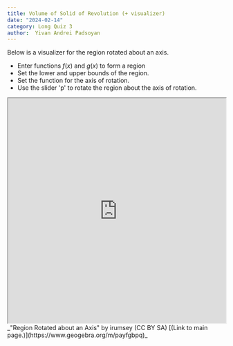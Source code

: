 ```yaml
---
title: Volume of Solid of Revolution (+ visualizer)
date: "2024-02-14"
category: Long Quiz 3
author:  Yivan Andrei Padsoyan
---
```


Below is a visualizer for the region rotated about an axis. 
* Enter functions $f(x)$ and $g(x)$ to form a region
* Set the lower and upper bounds of the region.
* Set the function for the axis of rotation.
* Use the slider 'p' to rotate the region about the axis of rotation.

<iframe title="Region Rotated about an Axis" src="https://www.geogebra.org/material/iframe/id/vrvebeeg" width="100%" height="521px" > </iframe>
_"Region Rotated about an Axis" by irumsey (CC BY SA) [(Link to main page.)](https://www.geogebra.org/m/payfgbpq)_
